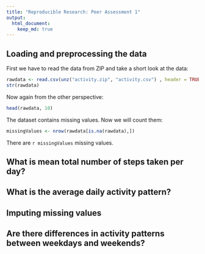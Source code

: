 ```yaml
---
title: "Reproducible Research: Peer Assessment 1"
output: 
  html_document:
    keep_md: true
---
```



## Loading and preprocessing the data

First we have to read the data from ZIP and take a short look at the data:
```r
rawdata <- read.csv(unz("activity.zip", "activity.csv") , header = TRUE)
str(rawdata)
```

Now again from the other perspective:

```r
head(rawdata, 10)
```

The dataset contains missing values. Now we will count them:

```r
missingValues <- nrow(rawdata[is.na(rawdata),])
```

There are `r missingValues` missing values.

## What is mean total number of steps taken per day?



## What is the average daily activity pattern?



## Imputing missing values



## Are there differences in activity patterns between weekdays and weekends?
